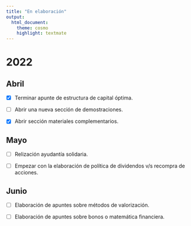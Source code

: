 ```yaml
---
title: "En elaboración"
output:
  html_document:
    theme: cosmo
    highlight: textmate
---
```

# 2022
## Abril 

- [x] Terminar apunte de estructura de capital óptima.

- [ ] Abrir una nueva sección de demostraciones.

- [x] Abrir sección materiales complementarios.

## Mayo 

- [ ] Relización ayudantía solidaria.

- [ ] Empezar con la elaboración de política de dividendos v/s recompra de acciones.

## Junio

- [ ] Elaboración de apuntes sobre métodos de valorización.

- [ ] Elaboración de apuntes sobre bonos o matemática financiera.